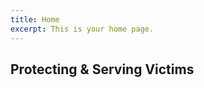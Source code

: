 ```yaml
---
title: Home
excerpt: This is your home page.
---
```



<Container>


<Section maxWidth="700px">


# Protecting & Serving Victims

<DataWrapChart
  title="Avoiding Victim Coercion"
  src="https://datawrapper.dwcdn.net/ovIn0/4/"
/>
<DataWrapChart src="https://datawrapper.dwcdn.net/uktbO/1/" />

<DataWrapChart
  title="Addressing Violent Victimization of Children"
  src="https://datawrapper.dwcdn.net/wgzE5/4/"
/>
<DataWrapChart src="https://datawrapper.dwcdn.net/qP12o/1/" />

<DataWrapChart src="https://datawrapper.dwcdn.net/jSpPY/4/" />
<DataWrapChart src="https://datawrapper.dwcdn.net/tsyFD/2/" />

<DataWrapChart src="https://datawrapper.dwcdn.net/ePFu5/4/" />
<DataWrapChart src="https://datawrapper.dwcdn.net/ri94j/2/" />
</Section>


</Container>

